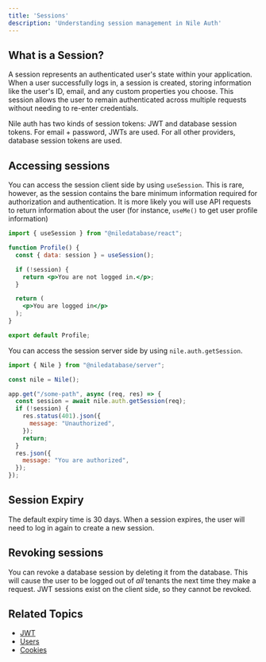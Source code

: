 ```yaml
---
title: 'Sessions'
description: 'Understanding session management in Nile Auth'
---
```


## What is a Session?

A session represents an authenticated user's state within your application. When a user successfully logs in, a session is created, storing information like the user's ID, email, and any custom properties you choose. This session allows the user to remain authenticated across multiple requests without needing to re-enter credentials.

Nile auth has two kinds of session tokens: JWT and database session tokens. For email + password, JWTs are used.
For all other providers, database session tokens are used.

## Accessing sessions

You can access the session client side by using `useSession`. This is rare, however, as the session contains the bare minimum information required for authorization and authentication. It is more likely you will use API requests to return information about the user (for instance, `useMe()` to get user profile information)
```jsx
import { useSession } from "@niledatabase/react";

function Profile() {
  const { data: session } = useSession();

  if (!session) {
    return <p>You are not logged in.</p>;
  }

  return (
    <p>You are logged in</p>
  );
}

export default Profile;
```
You can access the session server side by using `nile.auth.getSession`.
```jsx
import { Nile } from "@niledatabase/server";

const nile = Nile();

app.get("/some-path", async (req, res) => {
  const session = await nile.auth.getSession(req);
  if (!session) {
    res.status(401).json({
      message: "Unauthorized",
    });
    return;
  }
  res.json({
    message: "You are authorized",
  });
});

```

## Session Expiry

The default expiry time is 30 days. When a session expires, the user will need to log in again to create a new session.

## Revoking sessions

You can revoke a database session by deleting it from the database. This will cause the user to be logged out of *all* tenants the next time they make a request.
JWT sessions exist on the client side, so they cannot be revoked.

## Related Topics

- [JWT](/auth/concepts/jwt)
- [Users](/auth/concepts/users)
- [Cookies](/auth/concepts/cookies) 